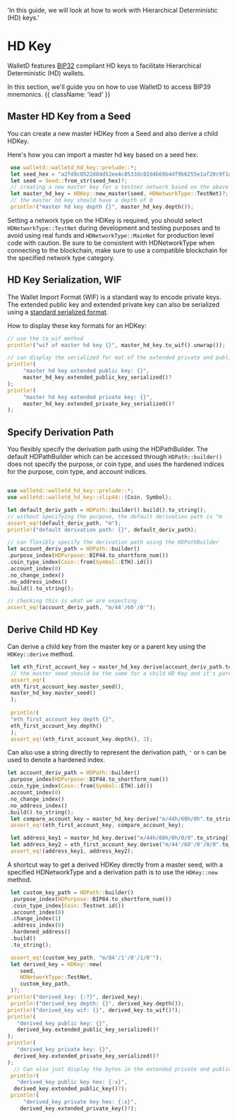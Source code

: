   'In this guide, we will look at how to work with Hierarchical Deterministic (HD) keys.'

# HD Key

WalletD features [BIP32](https://github.com/bitcoin/bips/blob/master/bip-0032.mediawiki) compliant HD keys
to facilitate Hierarchical Deterministic (HD) wallets. 

In this section, we'll guide you on how to use WalletD to access BIP39 mnemonics. {{ className: 'lead' }}


## Master HD Key from a Seed

 You can create a new master HDKey from a Seed and also derive a child HDKey.
 
 Here's how you can import a master hd key based on a seed hex:

```rust {{ title: 'Example' }}
 use walletd::walletd_hd_key::prelude::*;
 let seed_hex = "a2fd9c0522d84d52ee4c8533dc02d4b69b4df9b6255e1af20c9f1d4d691689f2a38637eb1ec778972bf845c32d5ae83c7536999b5666397ac32021b21e0accee";
 let seed = Seed::from_str(seed_hex)?;
 // creating a new master key for a testnet network based on the above seed
 let master_hd_key = HDKey::new_master(seed, HDNetworkType::TestNet)?;
 // the master hd key should have a depth of 0
 println!("master hd key depth {}", master_hd_key.depth());
 ```

 Setting a network type on the HDKey is required, you should select `HDNetworkType::TestNet` during development and testing purposes and to avoid using real funds and `HDNetworkType::MainNet` for production level code with caution.
 Be sure to be consistent with HDNetworkType when connecting to the blockchain, make sure to use a compatible blockchain for the specified network type category.

## HD Key Serialization, WIF

 The Wallet Import Format (WIF) is a standard way to encode private keys.
 The extended public key and extended private key can also be serialized using a [standard serialized format](https://learnmeabitcoin.com/technical/extended-keys).

 How to display these key formats for an HDKey:

```rust {{ title: 'Example' }}
// use the to_wif method 
println!("wif of master hd key {}", master_hd_key.to_wif().unwrap());

// can display the serialized for mat of the extended private and public keys
println!(
     "master hd key extended public key: {}",
     master_hd_key.extended_public_key_serialized()?
);
println!(
     "master hd key extended private key: {}",
     master_hd_key.extended_private_key_serialized()?
);
 ```

 ## Specify Derivation Path

 You flexibly specify the derivation path using the HDPathBuilder. The default HDPathBuilder which can be accessed through `HDPath::builder()` does not specify the purpose, or coin type, and uses the hardened indices for the purpose, coin type, and account indices.

```rust {{ title: 'Example' }}

use walletd::walletd_hd_key::prelude::*;
use walletd::walletd_hd_key::slip44::{Coin, Symbol};

let default_deriv_path = HDPath::builder().build().to_string();
// without specifying the purpose, the default derivation path is "m
assert_eq!(default_deriv_path, "m");
println!("default derivation path: {}", default_deriv_path);

// can flexibly specify the derivation path using the HDPathBuilder
let account_deriv_path = HDPath::builder()
.purpose_index(HDPurpose::BIP44.to_shortform_num())
.coin_type_index(Coin::from(Symbol::ETH).id())
.account_index(0)
.no_change_index()
.no_address_index()
.build().to_string();

// checking this is what we are expecting 
assert_eq!(account_deriv_path, "m/44'/60'/0'");
 ```

 ## Derive Child HD Key

 Can derive a child key from the master key or a parent key using the `HDKey::derive` method.

```rust {{ title: 'Example' }}
 let eth_first_account_key = master_hd_key.derive(account_deriv_path.to_string())?;
 // the master seed should be the same for a child HD Key and it's parent HD Key
 assert_eq!(
 eth_first_account_key.master_seed(),
 master_hd_key.master_seed()
 );
 
 println!(
 "eth_first_account_key depth {}",
 eth_first_account_key.depth()
 );
 assert_eq!(eth_first_account_key.depth(), 3);
```

 Can also use a string directly to represent the derivation path, `'` or `h` can be used to denote a hardened index.

```rust {{ title: 'Example' }}
let account_deriv_path = HDPath::builder()
.purpose_index(HDPurpose::BIP44.to_shortform_num())
.coin_type_index(Coin::from(Symbol::ETH).id())
.account_index(0)
.no_change_index()
.no_address_index()
.build().to_string();
 let compare_account_key = master_hd_key.derive("m/44h/60h/0h".to_string())?;
 assert_eq!(eth_first_account_key, compare_account_key);

 let address_key1 = master_hd_key.derive("m/44h/60h/0h/0/0".to_string())?;
 let address_key2 = eth_first_account_key.derive("m/44'/60'/0'/0/0".to_string())?;
 assert_eq!(address_key1, address_key2);
 ```

 A shortcut way to get a derived HDKey directly from a master seed, with a specified HDNetworkType and a derivation path is to use the `HDKey::new` method.

```rust {{ title: 'Example' }}
 let custom_key_path = HDPath::builder()
 .purpose_index(HDPurpose::BIP84.to_shortform_num())
 .coin_type_index(Coin::Testnet.id())
 .account_index(0)
 .change_index(1)
 .address_index(0)
 .hardened_address()
 .build()
 .to_string();

 assert_eq!(custom_key_path, "m/84'/1'/0'/1/0'");
 let derived_key = HDKey::new(
    seed,
    HDNetworkType::TestNet,
    custom_key_path,
 )?;
println!("derived_key: {:?}", derived_key);
 println!("derived_key depth: {}", derived_key.depth());
println!("derived_key wif: {}", derived_key.to_wif()?);
println!(
   "derived_key public key: {}",
   derived_key.extended_public_key_serialized()?
);
println!(
   "derived_key private key: {}",
  derived_key.extended_private_key_serialized()?
);
  // Can also just display the bytes in the extended private and public keys as a hex
 println!(
   "derived_key public key hex: {:x}",
  derived_key.extended_public_key()?);
 println!(
     "derived_key private key hex: {:x}",
    derived_key.extended_private_key()?);
